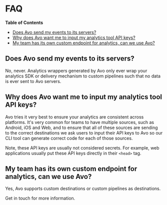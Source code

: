 
# FAQ

**Table of Contents**

- <a href="#does-avo-send-my-events-to-its-server">Does Avo send my events to its servers?</a>
- <a href="#why-api-keys">Why does Avo want me to input my analytics tool API keys?</a>
- <a href="#custom-endpoint">My team has its own custom endpoint for analytics, can we use Avo?</a>

## <a name="does-avo-send-my-events-to-its-server"></a> Does Avo send my events to its servers?

No, never. Analytics wrappers generated by Avo only ever wrap your analytics SDK
or delivery mechanism to custom pipelines such that no data is ever sent to Avo
servers.

## <a name="why-api-keys"></a> Why does Avo want me to input my analytics tool API keys?

Avo tries it very best to ensure your analytics are consistent across platforms.
It's very common for teams to have multiple sources, such as Android, iOS and
Web, and to ensure that all of these sources are sending to the correct
destinations we ask users to input their API keys to Avo so our CLI tool can
generate correct code for each of those sources.

Note, these API keys are usually not considered secrets. For example, web
applications usually put these API keys directly in their `<head>` tag.

## <a name="custom-endpoint"></a> My team has its own custom endpoint for analytics, can we use Avo?

Yes, Avo supports custom destinations or custom pipelines as destinations.

<Link to="/help/troubleshooting">Get in touch</Link> for more information.

